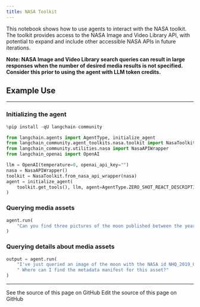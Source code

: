 ```yaml
---
title: NASA Toolkit
---
```


This notebook shows how to use agents to interact with the NASA toolkit. The toolkit provides access to the NASA Image and Video Library API, with potential to expand and include other accessible NASA APIs in future iterations.

**Note: NASA Image and Video Library search queries can result in large responses when the number of desired media results is not specified. Consider this prior to using the agent with LLM token credits.**

## Example Use

---

### Initializing the agent

```python
%pip install -qU langchain-community
```

```python
from langchain.agents import AgentType, initialize_agent
from langchain_community.agent_toolkits.nasa.toolkit import NasaToolkit
from langchain_community.utilities.nasa import NasaAPIWrapper
from langchain_openai import OpenAI

llm = OpenAI(temperature=0, openai_api_key="")
nasa = NasaAPIWrapper()
toolkit = NasaToolkit.from_nasa_api_wrapper(nasa)
agent = initialize_agent(
    toolkit.get_tools(), llm, agent=AgentType.ZERO_SHOT_REACT_DESCRIPTION, verbose=True
)
```

### Querying media assets

```python
agent.run(
    "Can you find three pictures of the moon published between the years 2014 and 2020?"
)
```

### Querying details about media assets

```python
output = agent.run(
    "I've just queried an image of the moon with the NASA id NHQ_2019_0311_Go Forward to the Moon."
    " Where can I find the metadata manifest for this asset?"
)
```

---

<CardGroup cols={2}>
  <Card title="View Source" icon="eye" href="https://github.com/langchain-ai/docs/blob/main/src/oss/python/integrations/tools/nasa.mdx">
    See the source of this page on GitHub
  </Card>
  <Card title="Edit Source" icon="pen-to-square" href="https://github.com/langchain-ai/docs/edit/main/src/oss/python/integrations/tools/nasa.mdx">
    Edit the source of this page on GitHub
  </Card>
</CardGroup>
